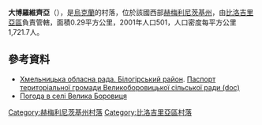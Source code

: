 {{coord|50|8|9|N|26|16|21|E|scale:30000|display=title}}

'''大博羅維齊亞'''（{{lang-uk|Велика Боровиця}}），是[[烏克蘭|烏克蘭]]的村落，位於該國西部[[赫梅利尼茨基州|赫梅利尼茨基州]]，由[[比洛吉里亞區|比洛吉里亞區]]負責管轄，面積0.29平方公里，2001年人口501，人口密度每平方公里1,721.7人。

==參考資料==
* [https://web.archive.org/web/20160413093228/http://oblrada.km.ua/district/show/14 Хмельницька обласна рада. Білогірський район]. [https://web.archive.org/web/20160305213630/http://oblrada.km.ua/userfiles/%D0%BF%D0%B0%D1%81%D0%BF%D0%BE%D1%80%D1%82%20%D0%92%D0%B5%D0%BB%D0%B8%D0%BA%D0%BE%D0%B1%D0%BE%D1%80%D0%BE%D0%B2%D0%B8%D1%86%D1%8C%D0%BA%D0%BE%D1%97%20%D1%81%D1%96%D0%BB%D1%8C%D1%81.doc Паспорт територіальної громади Великоборовицької сільської ради (doc)]
* [http://weather.in.ua/ua/hmel'nickaja/2717 Погода в селі Велика Боровиця] {{Wayback|url=http://weather.in.ua/ua/hmel'nickaja/2717 |date=20111220072638 }}

{{DEFAULTSORT:Велика Боровиця}}
[[Category:赫梅利尼茨基州村落|Category:赫梅利尼茨基州村落]]
[[Category:比洛吉里亞區村落|Category:比洛吉里亞區村落]]


{{Khmelnytskyi-geo-stub}}